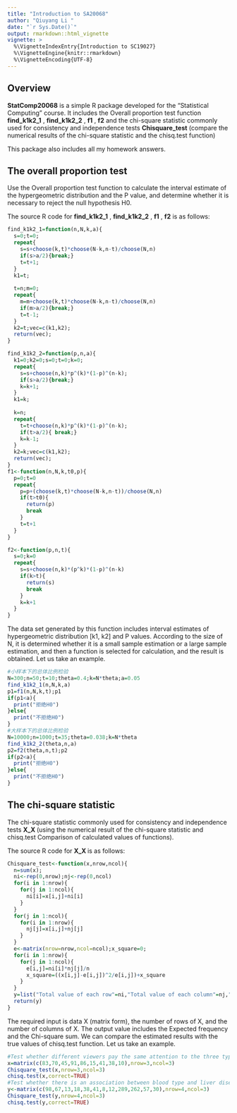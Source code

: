 ---
title: "Introduction to SA20068"
author: "Qiuyang Li "
date: "`r Sys.Date()`"
output: rmarkdown::html_vignette
vignette: >
  %\VignetteIndexEntry{Introduction to SC19027}
  %\VignetteEngine{knitr::rmarkdown}
  %\VignetteEncoding{UTF-8}
---

## Overview

__StatComp20068__ is a simple R package developed for the "Statistical Computing" course. It includes the Overall proportion test function __find_k1k2_1__ , __find_k1k2_2__ , __f1__ , __f2__ and the chi-square statistic commonly used for consistency and independence tests __Chisquare_test__ (compare the numerical results of the chi-square statistic and the chisq.test function)

This package also includes all my homework answers.

## The overall proportion test

Use the Overall proportion test function to calculate the interval estimate of the hypergeometric distribution and the P value, and determine whether it is necessary to reject the null hypothesis H0.

The source R code for  __find_k1k2_1__ , __find_k1k2_2__ , __f1__ , __f2__ is as follows:

```{r}
find_k1k2_1=function(n,N,k,a){
  s=0;t=0;
  repeat{
    s=s+choose(k,t)*choose(N-k,n-t)/choose(N,n)
    if(s>a/2){break;}
    t=t+1;
  }
  k1=t;
  
  t=n;m=0;
  repeat{
    m=m+choose(k,t)*choose(N-k,n-t)/choose(N,n)
    if(m>a/2){break;}
    t=t-1;
  }
  k2=t;vec=c(k1,k2);
  return(vec);
}

find_k1k2_2=function(p,n,a){
  k1=0;k2=0;s=0;t=0;k=0;
  repeat{
    s=s+choose(n,k)*p^(k)*(1-p)^(n-k);
    if(s>a/2){break;}
    k=k+1;
  }
  k1=k;
  
  k=n;
  repeat{
    t=t+choose(n,k)*p^(k)*(1-p)^(n-k);
    if(t>a/2){ break;}
    k=k-1;
  }
  k2=k;vec=c(k1,k2);
  return(vec);
}
f1<-function(n,N,k,t0,p){
  p=0;t=0
  repeat{
    p=p+(choose(k,t)*choose(N-k,n-t))/choose(N,n)
    if(t>t0){
      return(p)
      break
    }
    t=t+1
  }
}

f2<-function(p,n,t){
  s=0;k=0
  repeat{
    s=s+choose(n,k)*(p^k)*(1-p)^(n-k)
    if(k>t){
      return(s)
      break
    }
    k=k+1
  }
}

```

The data set generated by this function includes interval estimates of hypergeometric distribution [k1, k2] and P values. According to the size of N, it is determined whether it is a small sample estimation or a large sample estimation, and then a function is selected for calculation, and the result is obtained. Let us take an example.

```{r}
#小样本下的总体比例检验
N=300;n=50;t=10;theta=0.4;k=N*theta;a=0.05
find_k1k2_1(n,N,k,a)
p1=f1(n,N,k,t);p1
if(p1<a){
  print("拒绝H0")
}else{
  print("不拒绝H0")
}
#大样本下的总体比例检验
N=10000;n=1000;t=35;theta=0.038;k=N*theta
find_k1k2_2(theta,n,a)
p2=f2(theta,n,t);p2
if(p2<a){
  print("拒绝H0")
}else{
  print("不拒绝H0")
}
```


## The chi-square statistic 

The chi-square statistic commonly used for consistency and independence tests __X_X __ (using the numerical result of the chi-square statistic and chisq.test Comparison of calculated values of functions).

The source R code for __X_X __  is as follows:

```{r}
Chisquare_test<-function(x,nrow,ncol){
  n=sum(x);
  ni<-rep(0,nrow);nj<-rep(0,ncol)
  for(i in 1:nrow){
    for(j in 1:ncol){
      ni[i]=x[i,j]+ni[i]
    }
  }
  for(j in 1:ncol){
    for(i in 1:nrow){
      nj[j]=x[i,j]+nj[j]
    }
  }
  e<-matrix(nrow=nrow,ncol=ncol);x_square=0;
  for(i in 1:nrow){
    for(j in 1:ncol){
      e[i,j]=ni[i]*nj[j]/n
      x_square=((x[i,j]-e[i,j])^2/e[i,j])+x_square
    }
  }
  y=list("Total value of each row"=ni,"Total value of each column"=nj,"Expected frequency"=e,"Chi-square sum"=x_square)
  return(y)
}
```

The required input is data X (matrix form), the number of rows of X, and the number of columns of X. The output value includes the Expected frequency and the Chi-square sum. We can compare the estimated results with the true values of chisq.test function. Let us take an example.

```{r}
#Test whether different viewers pay the same attention to the three types of programs  Consistency test
x=matrix(c(83,70,45,91,86,15,41,38,10),nrow=3,ncol=3)
Chisquare_test(x,nrow=3,ncol=3)
chisq.test(x,correct=TRUE)
#Test whether there is an association between blood type and liver disease      Independence test
y<-matrix(c(98,67,13,18,38,41,8,12,289,262,57,30),nrow=4,ncol=3)
Chisquare_test(y,nrow=4,ncol=3)
chisq.test(y,correct=TRUE)
```








